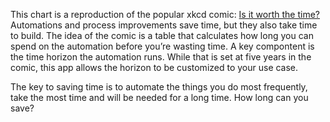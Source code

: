 This chart is a reproduction of the popular xkcd comic: [Is it worth the time?](http://xkcd.com/1205/) Automations and process improvements save time, but they also take time to build. The idea of the comic is a table that calculates how long you can spend on the automation before you're wasting time. A key compontent is the time horizon the automation runs. While that is set at five years in the comic, this app allows the horizon to be customized to your use case.

The key to saving time is to automate the things you do most frequently, take the most time and will be needed for a long time. How long can you save?


